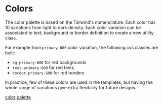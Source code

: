 

<Meta title="Foundations/Colors/Implementation" />

<Canvas>
  <Story id="foundations-colors-list--list" />
</Canvas>

# Colors
The color palette is based on the Tailwind's nomenclature. Each color has 10 variations from light to dark density.
Each color variation can be associated to text, background or border definition to create a new utility class.

For example from `primary-600` color variation, the following css classes are built:
- `bg-primary-600` for red backgrounds
- `text-primary-600` for red texts
- `border-primary-600`  for red borders

In practice, few of these colors are used in the templates, but having the whole range of variations give extra flexibility for future designs.

[color palette](?path=/story/foundations-colors-list--list)

